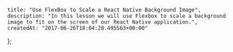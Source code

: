     title: "Use FlexBox to Scale a React Native Background Image",
    description: "In this lesson we will use Flexbox to scale a background image to fit on the screen of our React Native application.",
    createdAt: "2017-06-26T18:04:28.495563+00:00"
};


    

